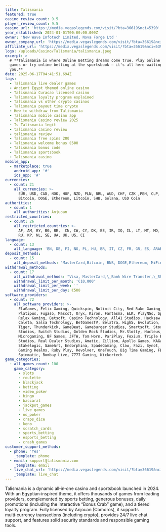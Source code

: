 ```yaml
---
title: Talismania
featured: true
casino_review_count: 9.5
player_review_count: 9.5
casino_url: 'https://media.vegaslegends.com/visit/?bta=36619&nci=5390'
year_established: 2024-01-01T00:00:00.000Z
owner: 'New Wave Infotech Limited, Nova Forge Ltd '
owner_company_url: 'https://media.vegaslegends.com/visit/?bta=36619&nci=5390'
affiliate_url: 'https://media.vegaslegends.com/visit/?bta=36619&nci=5390'
logo: /uploads/Casino/Talismania/talismania.jpeg
excerpt: >
  # **Talismania is where Online Betting dreams come true. Play online casino
  games or try online betting at the sportsbook — it's all here waiting for
  you.**
date: 2025-06-17T04:41:51.694Z
tags:
  - Talismania live dealer games
  - Ancient Egypt themed online casino
  - Talismania Curacao licensed casino
  - Talismania loyalty program explained
  - Talismania vs other crypto casinos
  - Talismania payout time crypto
  - How to withdraw from Talismania
  - Talismania mobile casino app
  - Talismania Casino review 2025
  - Is Talismania legit
  - talismania casino review
  - talismania review
  - Talismania free spins 200
  - Talismania welcome bonus €500
  - Talismania bonus code
  - Talismania sportsbook
  - Talismania casino
mobile_app:
  - marketplace: true
    android_app: '#'
    ios_app: '#'
currencies:
  - count: 21
    all_currencies: >-
      EUR, USD, CAD, NOK, HUF, NZD, PLN, BRL, AUD, CHF, CZK ,PEN, CLP, BNB,
      Bitcoin, DOGE, Ethereum, Litcoin, SHB, Solana, USD Coin
authorities:
  - count: 1
    all_authorities: Anjuoan
restricted_countries:
  - count: 26
    all_restricted_countries: >-
      AF, AM, BY, BG, BE,  CN, CW, CY, DK, EE, IR, IQ, IL, LT, MT, MD, MM, RO,
      RU, KP, NL, SE, UA, UK, US, CI
language:
  - count: 13
    all_language: 'EN, DE, FI, NO, PL, HU, BR, IT, CZ, FR, GR, ES, ARAB'
deposit_methods:
  - count: 15
    all_deposit_methods: "MasterCard,Bitcoin, BNB, DOGE,Ethereum, MiFinity,\_CashtoCode,\_Skrill,\_Paysafe Card,USD Coin,\_EcoPayz,\_eZeeWallet, Visa, Jeton, AstroPay"
withdrawal_methods:
  - count: 17
    all_withdrawal_methods: "Visa, MasterCard,\_Bank Wire Transfer,\_Skrill, BNB, Bitcoin, DOGE, Ethereum, Litecoin, SHB, Solana, USD Coin, MiFinity\_Neteller,\_EcoPayz,\_Paysafe Card, Jeton, AstroPay"
    withdrawal_limit_per_month: '€10,000'
    withdrawal_limit_per_week: ''
    withdrawal_limit_per_day: €500
software_providers:
  - count: 72
    all_software_providers: >-
      ElaGames, Felix Gaming, Quickspin, Nolimit City, Red Rake Gaming, Amusnet,
      Platipus, Fugaso, Mascot, Oryx, Kiron, Fantasma, ELK, PlayNGo, Spinomenal,
      Relax Gaming, Betsoft, Casino Technology, All41 Studios, Hacksaw Gaming,
      Caleta, Salsa Technology, BetGamesTV, Belatra, High5, Evolution, Red
      Tiger, Thunderkick, GameBeat, Gameburger Studios, Smartsoft, Stormcraft
      Studios, Switch Studios, Golden Rock Studios, Mr.Slotty, Nucleus, Netent,
      Microgaming, BF Games, JFTW, Tom Horn, PariPlay, Foxium, Triple Edge
      Studios, Real Dealer Studios, Amatic, Zillion, Apollo Games, KAGaming,
      Stakelogic, GameArt, Endorphina, SpadeGaming, Claw, Fazi, Synot, Gamzix,
      Gaming Realms, Ruby Play, Revolver, OneTouch, Big Time Gaming, FBM, OnAir,
      Spinmatic, Bombay Live, 7777 Gaming, Kickertech
game_categories:
  - all_games_count: 100
    game_category:
      - slots
      - roulette
      - blackjack
      - betting
      - video_poker
      - bingo
      - baccarat
      - jackpot_games
      - live_games
      - no_poker
      - craps_dice
      - keno
      - scratch_cards
      - sports_betting
      - esports_betting
      - crash_games
customer_support_methods:
  - phone: 'Yes'
    _template: phone
  - email: support@talismania.com
    _template: email
  - live_chat_url: 'https://media.vegaslegends.com/visit/?bta=36619&nci=5390'
    _template: live_chat
---
```


Talismania is a dynamic all‑in‑one casino and sportsbook launched in 2024. With an Egyptian‑inspired theme, it offers thousands of games from leading providers, complemented by sports betting, generous bonuses, daily promotions (including the interactive “Bonus Crab” game), and a tiered loyalty program. Fully licensed by Anjouan (Comoros), it supports multi‑currency transactions (including crypto), provides 24/7 live chat support, and features solid security standards and responsible gaming tools.
